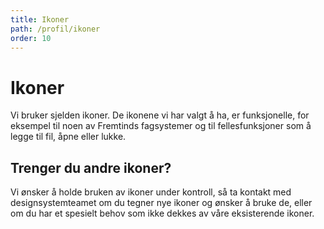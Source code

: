 ```yaml
---
title: Ikoner
path: /profil/ikoner
order: 10
---
```



# Ikoner

Vi bruker sjelden ikoner. De ikonene vi har valgt å ha, er funksjonelle, for eksempel til noen av Fremtinds fagsystemer og til fellesfunksjoner som å legge til fil, åpne eller lukke.

<PortalIconExample />

## Trenger du andre ikoner?

Vi ønsker å holde bruken av ikoner under kontroll, så ta kontakt med designsystemteamet om du tegner nye ikoner og ønsker å bruke de, eller om du har et spesielt behov som ikke dekkes av våre eksisterende ikoner.
